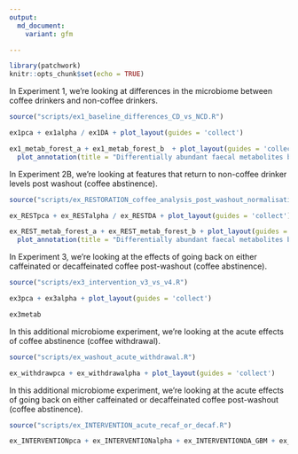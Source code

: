 ```yaml
---
output:
  md_document:
    variant: gfm

---
```

<p align="justify">    

<!-- README.md is generated from README.Rmd. Please edit that file -->

```r
library(patchwork)
knitr::opts_chunk$set(echo = TRUE)
```

In Experiment 1, we're looking at differences in the microbiome between coffee drinkers and non-coffee drinkers. 
```r
source("scripts/ex1_baseline_differences_CD_vs_NCD.R")
```

```r
ex1pca + ex1alpha / ex1DA + plot_layout(guides = 'collect')
```
```r
ex1_metab_forest_a + ex1_metab_forest_b  + plot_layout(guides = 'collect') + 
  plot_annotation(title = "Differentially abundant faecal metabolites between non-coffee drinkers (L) and coffee drinkers (R)") 
```


In Experiment 2B, we're looking at features that return to non-coffee drinker levels post washout (coffee abstinence). 
```r
source("scripts/ex_RESTORATION_coffee_analysis_post_washout_normalisation.R")
```

```r
ex_RESTpca + ex_RESTalpha / ex_RESTDA + plot_layout(guides = 'collect')
```

```r
ex_REST_metab_forest_a + ex_REST_metab_forest_b + plot_layout(guides = 'collect') + 
  plot_annotation(title = "Differentially abundant faecal metabolites between non-coffee drinkers and coffee drinkers post-washout (L) vs baseline coffee drinker levels (R)")

```


In Experiment 3, we're looking at the effects of going back on either caffeinated or decaffeinated coffee post-washout (coffee abstinence). 
```r
source("scripts/ex3_intervention_v3_vs_v4.R")
```


```r
ex3pca + ex3alpha + plot_layout(guides = 'collect')

ex3metab
```

In this additional microbiome experiment, we're looking at the acute effects of coffee abstinence (coffee withdrawal). 
```r
source("scripts/ex_washout_acute_withdrawal.R")
```


```r
ex_withdrawpca + ex_withdrawalpha + plot_layout(guides = 'collect')

```


In this additional microbiome experiment, we're looking at the acute effects of going back on either caffeinated or decaffeinated coffee post-washout (coffee abstinence). 
```r
source("scripts/ex_INTERVENTION_acute_recaf_or_decaf.R")
```


```r
ex_INTERVENTIONpca + ex_INTERVENTIONalpha + ex_INTERVENTIONDA_GBM + ex_INTERVENTIONDA_GMM +  plot_layout(guides = 'collect', heights = c(1,1,2,2))

```
